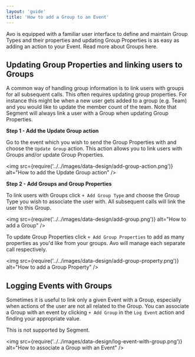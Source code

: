 ```yaml
---
layout: 'guide'
title: 'How to add a Group to an Event'
---
```



Avo is equipped with a familiar user interface to define and maintain Group Types
and their properties and updating Group Properties is as easy as adding an action
to your Event. Read more about Groups <Link passHref href="/data-design/groups"><a>here</a></Link>.

## Updating Group Properties and linking users to Groups

A common way of handling group information is to link users with groups for all
subsequent calls. This often requires updating group properties. For instance this
might be when a new user gets added to a group (e.g. Team) and you would like to
update the member count of the team. Note that Segment will always link a user with
a Group when updating Group Properties.

**Step 1 - Add the Update Group action**

Go to the event which you wish to send the Group Properties with and choose the
`Update Group` action. This action allows you to link users with Groups and/or
update Group Properties.

<img
  src={require('../../images/data-design/add-group-action.png')}
  alt="How to add the Update Group action"
/>

**Step 2 - Add Groups and Group Properties**

To link users with Groups click `+ Add Group Type` and choose the Group Type you
wish to associate the user with. All subsequent calls will link the user to this
Group.

<img
  src={require('../../images/data-design/add-group.png')}
  alt="How to add a Group"
/>

To update Group Properties click `+ Add Group Properties` to add as many properties
as you'd like from your groups. Avo will manage each separate call respectively.

<img
  src={require('../../images/data-design/add-group-property.png')}
  alt="How to add a Group Property"
/>

## Logging Events with Groups

Sometimes it is useful to link only a given Event with a Group, especially when actions
of the user are not all related to the Group. You can associate a Group with an event by
clicking `+ Add Group` in the `Log Event` action and finding your appropriate value.

This is not supported by Segment.

<img
  src={require('../../images/data-design/log-event-with-group.png')}
  alt="How to associate a Group with an Event"
/>